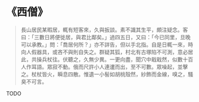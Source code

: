 # 《西僧》

> 長山居民某暇居，輒有短客來，久與扳談。素不識其生平，頗注疑念。客曰：「三數日將便徙居，與君比鄰矣。」過四五日，又曰：「今已同里，旦晚可以承教。」問：「喬居何所？」亦不詳告，但以手北指。自是日輒一來，時向人假器具，或吝不與則自失之。群疑其狐，村北有古塚陷不可測，意必居此，共操兵杖往。伏聽之，久無少異。一更向盡，聞穴中戢戢然，似數十百人作耳語。眾寂不動。俄而尺許小人連遱而出，至不可數。眾噪起，並擊之。杖杖皆火，瞬息四散。惟遺一小髻如胡桃殼然，紗飾而金線，嗅之，騷臭不可言。

TODO
